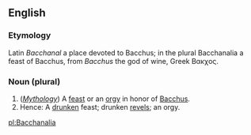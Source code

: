 ==English==

===Etymology===
Latin ''Bacchanal'' a place devoted to Bacchus; in the plural Bacchanalia a feast of Bacchus, from ''Bacchus'' the god of wine, Greek &Beta;&alpha;&kappa;&chi;&omicron;&sigmaf;.

===Noun (plural)===
#(''[[Mythology]]'') A [[feast]] or an [[orgy]] in honor of [[Bacchus]].
#Hence: A [[drunken]] feast; drunken [[revel]]s; an orgy.

[[pl:Bacchanalia]]